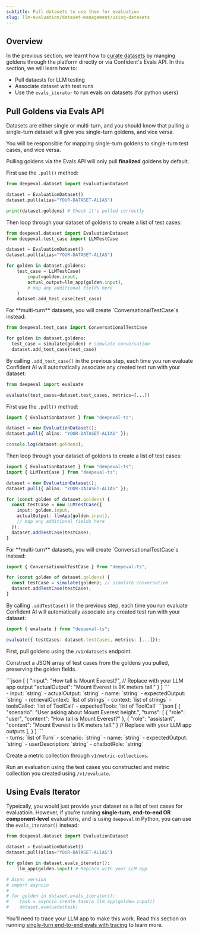 ```yaml
---
subtitle: Pull datasets to use them for evaluation
slug: llm-evaluation/dataset-management/using-datasets
---
```


## Overview

In the previous section, we learnt how to [curate datasets](/llm-evaluation/dataset-management/create-goldens) by manging goldens through the platform directly or via Confident's Evals API. In this section, we will learn how to:

- Pull dataests for LLM testing
- Associate dataset with test runs
- Use the `evals_iterator` to run evals on datasets (for python users)

## Pull Goldens via Evals API

Datasets are either single or multi-turn, and you should know that pulling a single-turn dataset will give you single-turn goldens, and vice versa.

<Note>
  You will be responsible for mapping single-turn goldens to single-turn test
  cases, and vice versa.
</Note>

Pulling goldens via the Evals API will only pull **finalized** goldens by default.

<Tabs>

<Tab title="Python" language="python">

<Steps>

<Step title="Pull goldens">

First use the `.pull()` method:

```python main.py
from deepeval.dataset import EvaluationDataset

dataset = EvaluationDataset()
dataset.pull(alias="YOUR-DATASET-ALIAS")

print(dataset.goldens) # Check it's pulled correctly
```

</Step>

<Step title="Construct test cases">

Then loop through your dataset of goldens to create a list of test cases:

```python main.py focus={7-13}
from deepeval.dataset import EvaluationDataset
from deepeval.test_case import LLMTestCase

dataset = EvaluationDataset()
dataset.pull(alias="YOUR-DATASET-ALIAS")

for golden in dataset.goldens:
    test_case = LLMTestCase(
        input=golden.input,
        actual_output=llm_app(golden.input),
        # map any additional fields here
    )
    dataset.add_test_case(test_case)
```

<Tip>
  For **multi-turn** datasets, you will create `ConversationalTestCase`s instead:

```python main.py
from deepeval.test_case import ConversationalTestCase

for golden in dataset.goldens:
  test_case = simulate(golden) # simulate conversation
  dataset.add_test_case(test_case)
```

</Tip>

</Step>

<Step title="Run an evaluation">

By calling `.add_test_case()` in the previous step, each time you run evaluate Confident AI will automatically associate any created test run with your dataset:

```python
from deepeval import evaluate

evaluate(test_cases=dataset.test_cases, metrics=[...])
```

</Step>

</Steps>

</Tab>
<Tab title="Typescript" language="typescript">

<Steps>

<Step title="Pull goldens">

First use the `.pull()` method:

```ts index.ts
import { EvaluationDataset } from "deepeval-ts";

dataset = new EvaluationDataset();
dataset.pull({ alias: "YOUR-DATASET-ALIAS" });

console.log(dataset.goldens);
```

</Step>

<Step title="Construct test cases">

Then loop through your dataset of goldens to create a list of test cases:

```ts index.ts focus={7-13}
import { EvaluationDataset } from "deepeval-ts";
import { LLMTestCase } from "deepeval-ts";

dataset = new EvaluationDataset();
dataset.pull({ alias: "YOUR-DATASET-ALIAS" });

for (const golden of dataset.goldens) {
  const testCase = new LLMTestCase({
    input: golden.input,
    actualOutput: llmApp(golden.input),
    // map any additional fields here
  });
  dataset.addTestCase(testCase);
}
```

<Tip>
  For **multi-turn** datasets, you will create `ConversationalTestCase`s instead:

```ts index.ts
import { ConversationalTestCase } from "deepeval-ts";

for (const golden of dataset.goldens) {
  const testCase = simulate(golden); // simulate conversation
  dataset.addTestCase(testCase);
}
```

</Tip>

</Step>

<Step title="Run an evaluation">

By calling `.addTestCase()` in the previous step, each time you run evaluate Confident AI will automatically associate any created test run with your dataset:

```ts
import { evaluate } from "deepeval-ts";

evaluate({ testCases: dataset.testCases, metrics: [...]});
```

</Step>

</Steps>

</Tab>
<Tab title="curL" language="curl">

<Steps>

<Step title="Pull goldens">

First, pull goldens using the `/v1/datasets` endpoint.

<EndpointRequestSnippet
  endpoint="GET /v1/datasets/{alias}"
/>

</Step>

<Step title="Construct test cases">

Construct a JSON array of test cases from the goldens you pulled, preserving the golden fields.

<Tabs>
  <Tab title="Single-Turn">
    ```json
    [
      {
        "input": "How tall is Mount Everest?",
        // Replace with your LLM app output
        "actualOutput": "Mount Everest is 9K meters tall."
      }
    ]
    ```
    <Accordion title="Click here to see the parameters for creating a single-turn test case">
      <Card title="Parameters of `LLMTestCase`" href="/docs/api-reference/evaluation/evaluate-llm#request.body.llmTestCases">
      <br />
        - input: `string`
        - actualOutput: `string`
        - name: `string`
        - expectedOutput: `string`
        - retrievalContext: `list of strings`
        - context: `list of strings`
        - toolsCalled: `list of ToolCall`
        - expectedTools: `list of ToolCall`
      </Card>
    </Accordion>
  </Tab>
  <Tab title="Multi-Turn">
    ```json
    [
      {
        "scenario": "User asking about Mount Everest height.",
        "turns": [
          { "role": "user", "content": "How tall is Mount Everest?" },
          { "role": "assistant", "content": "Mount Everest is 9K meters tall." }
          // Replace with your LLM app outputs
        ],
      }
    ]
    ```
    <Accordion title="Click here to see the parameters for creating a multi-turn test case">
      <Card title="Parameters of `ConversationalTestCase`" href="/docs/api-reference/evaluation/evaluate-llm#request.body.conversationalTestCases">
      <br />
        - turns: `list of Turn`
        - scenario: `string`
        - name: `string`
        - expectedOutput: `string`
        - userDescription: `string`
        - chatbotRole: `string`
      </Card>
    </Accordion>
  </Tab>
</Tabs>

</Step>

<Step title="Create metric collection">

Create a metric collection through `v1/metric-collections`.

<EndpointRequestSnippet
  endpoint="POST /v1/metric-collections"
/>

</Step>

<Step title="Run an evaluation">

Run an evaluation using the test cases you constructed and metric collection you created using `/v1/evaluate`.

<EndpointRequestSnippet
  endpoint="POST /v1/evaluate"
/>

</Step>

</Steps>

</Tab>

</Tabs>

## Using Evals Iterator

Typeically, you would just provide your dataset as a list of test cases for evaluatioin. However, if you're running **single-turn, end-to-end OR component-level** evaluations, and is using `deepeval` in Python, you can use the `evals_iterator()` instead:

```python main.py
from deepeval.dataset import EvaluationDataset

dataset = EvaluationDataset()
dataset.pull(alias="YOUR-DATASET-ALIAS")

for golden in dataset.evals_iterator():
    llm_app(golden.input) # Replace with your LLM app

# Async version
# import asyncio
#
# for golden in dataset.evals_iterator():
#    task = asyncio.create_task(a_llm_app(golden.input))
#    dataset.evaluate(task)
```

You'll need to trace your LLM app to make this work. Read this section on running [single-turn end-to-end evals with tracing](/llm-evaluation/single-turn/end-to-end#llm-tracing-for-local-evals) to learn more.
